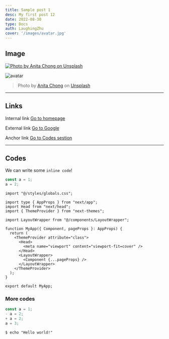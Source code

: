 ```yaml
---
title: Sample post 1
desc: My first post 12
date: 2022-08-30
type: Docs
auth: LaughingZhu
cover: '/images/avatar.jpg'
---
```



## Image

[![Photo by Anita Chong on Unsplash](https://images.unsplash.com/photo-1644109097896-15e89806c340?q=80&w=2274&auto=format&fit=crop&ixlib=rb-4.0.3&ixid=M3wxMjA3fDB8MHxwaG90by1wYWdlfHx8fGVufDB8fHx8fA%3D%3D)](https://unsplash.com/photos/aSJAalMXCvI)

![avatar](<asset('/images/avatar.jpg')>)

> Photo by [Anita Chong](https://unsplash.com/@jacutanita) on [Unsplash](https://unsplash.com/photos/aSJAalMXCvI)

---

## Links

Internal link [Go to homepage](/images/avatar.jpg)

External link [Go to Google](https://google.com)

Anchor link [Go to Codes sestion](#codes)

---

## Codes

We can write some `inline code`!

```js:sample.js showLineNumbers
const a = 1;
a = 2;
```

```tsx:App.tsx showLineNumbers {5,15-17}
import "@/styles/globals.css";

import type { AppProps } from "next/app";
import Head from "next/head";
import { ThemeProvider } from "next-themes";

import LayoutWrapper from "@/components/LayoutWrapper";

function MyApp({ Component, pageProps }: AppProps) {
  return (
    <ThemeProvider attribute="class">
      <Head>
        <meta name="viewport" content="viewport-fit=cover" />
      </Head>
      <LayoutWrapper>
        <Component {...pageProps} />
      </LayoutWrapper>
    </ThemeProvider>
  );
}

export default MyApp;
```

### More codes

```diff-js:some.js showLineNumbers {3-4}
const a = 1;
- a = 2;
+ a = 2;
a = 3;
```

```shell:Command
$ echo "Hello world!"
```
